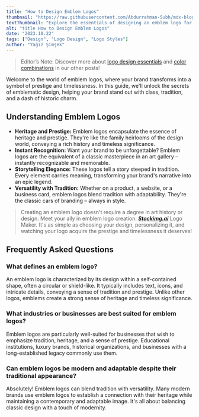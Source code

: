 ```yaml
---
title: "How to Design Emblem Logos"
thumbnail: "https://raw.githubusercontent.com/Abdurrahman-Subh/mdx-blog/main/images/title-emblem.png"
textThumbnail: "Explore the essentials of designing an emblem logo for your business."
alt: "title How to Design Emblem Logos"
date: "2023.10.22"
tags: ["Design", "Logo Design", "Logo Styles"]
author: "Yağız Şimşek"
---
```


<CustomImage
  src="https://raw.githubusercontent.com/Abdurrahman-Subh/mdx-blog/main/images/title-emblem.png"
  alt="title How to Design Emblem Logos"
/>
> Editor’s Note: Discover more about [logo design essentials](https://stockimg.ai/blog/design/how-to-design-a-logo) and [color combinations](https://stockimg.ai/blog/design/the-psychology-of-color-in-design) in our other posts!

Welcome to the world of emblem logos, where your brand transforms into a symbol of prestige and timelessness. In this guide, we'll unlock the secrets of emblematic design, helping your brand stand out with class, tradition, and a dash of historic charm.

## Understanding Emblem Logos
- **Heritage and Prestige:** Emblem logos encapsulate the essence of heritage and prestige. They're like the family heirlooms of the design world, conveying a rich history and timeless significance.
- **Instant Recognition:** Want your brand to be unforgettable? Emblem logos are the equivalent of a classic masterpiece in an art gallery – instantly recognizable and memorable.
- **Storytelling Elegance:** These logos tell a story steeped in tradition. Every element carries meaning, transforming your brand's narrative into an epic legend.
- **Versatility with Tradition:** Whether on a product, a website, or a business card, emblem logos blend tradition with adaptability. They're the classic cars of branding – always in style.

> Creating an emblem logo doesn't require a degree in art history or design. Meet your ally in emblem logo creation: ***[Stockimg.ai](https://stockimg.ai/home)*** Logo Maker. It's as simple as choosing your design, personalizing it, and watching your logo acquire the prestige and timelessness it deserves!

## Frequently Asked Questions
### What defines an emblem logo?
An emblem logo is characterized by its design within a self-contained shape, often a circular or shield-like. It typically includes text, icons, and intricate details, conveying a sense of tradition and prestige. Unlike other logos, emblems create a strong sense of heritage and timeless significance.
### What industries or businesses are best suited for emblem logos?
Emblem logos are particularly well-suited for businesses that wish to emphasize tradition, heritage, and a sense of prestige. Educational institutions, luxury brands, historical organizations, and businesses with a long-established legacy commonly use them.
### Can emblem logos be modern and adaptable despite their traditional appearance?
Absolutely! Emblem logos can blend tradition with versatility. Many modern brands use emblem logos to establish a connection with their heritage while maintaining a contemporary and adaptable image. It's all about balancing classic design with a touch of modernity.
